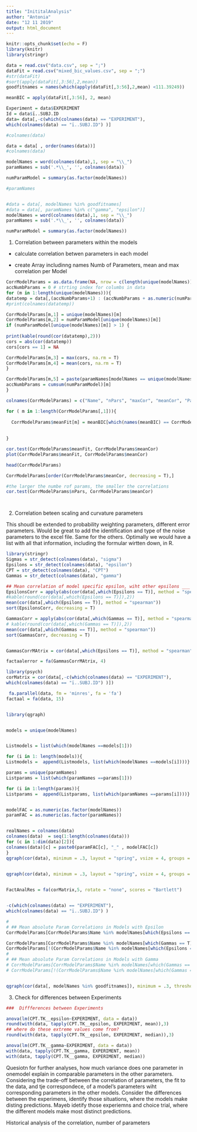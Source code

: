 ```yaml
---
title: "InititalAnalysis"
author: "Antonia"
date: "12 11 2019"
output: html_document
---
```


```r
knitr::opts_chunk$set(echo = F)
library(knitr)
library(stringr)
```


```r
data = read.csv("data.csv", sep = ";")
dataFit = read.csv("mixed_bic_values.csv", sep = ";")
#str(dataFit)
#sort(apply(dataFit[,3:56],2,mean))
goodfitnames = names(which(apply(dataFit[,3:56],2,mean) <111.39249))

meanBIC = apply(dataFit[,3:56], 2, mean)

Experiment = data$EXPERIMENT
Id = data$ï..SUBJ.ID
data= data[,-c(which(colnames(data) == "EXPERIMENT"),
which(colnames(data) == "ï..SUBJ.ID") )]

```



```r
#colnames(data)

data = data[ , order(names(data))]
#colnames(data)

modelNames = word(colnames(data),1, sep = "\\_")
paramNames = sub('.*\\_', '', colnames(data))

numParamModel = summary(as.factor(modelNames))

#paramNames


#data = data[, modelNames %in% goodfitnames]
#data = data[, paramNames %in% c("gamma", "epsilon")]
modelNames = word(colnames(data),1, sep = "\\_")
paramNames = sub('.*\\_', '', colnames(data))

numParamModel = summary(as.factor(modelNames))

```

1. Correlation between parameters within the models

- calculate correlation betwen parameters in each model

- create Array includinng names Numb of Parameters, mean and max correlation per Model



```r


CorrModelParams = as.data.frame(NA, nrow = c(length(unique(modelNames))), ncol= 5)
accNumbParams = 0 # strting index for columbs in data
for (m in 1:length(unique(modelNames))){
datatemp = data[,(accNumbParams+1) : (accNumbParams + as.numeric(numParamModel[unique(modelNames)[m]]))]
#print(colnames(datatemp))

CorrModelParams[m,1] = unique(modelNames)[m]
CorrModelParams[m,2] = numParamModel[unique(modelNames)[m]]
if (numParamModel[unique(modelNames)[m]] > 1) {
  
print(kable(round(cor(datatemp),2)))
cors = abs(cor(datatemp))
cors[cors == 1] = NA

CorrModelParams[m,3] = max(cors, na.rm = T)
CorrModelParams[m,4] = mean(cors, na.rm = T)
}

CorrModelParams[m,5] = paste(paramNames[modelNames == unique(modelNames)[m]], collapse = ", ")
accNumbParams = cumsum(numParamModel)[m]
}

colnames(CorrModelParams) = c("Name", "nPars", "maxCor", "meanCor", "Pars")

for ( m in 1:length(CorrModelParams[,1])){
  
  CorrModelParams$meanFit[m] = meanBIC[which(names(meanBIC) == CorrModelParams$Name[m])]
  
  
}

cor.test(CorrModelParams$meanFit, CorrModelParams$meanCor)
plot(CorrModelParams$meanFit, CorrModelParams$meanCor)

head(CorrModelParams)

CorrModelParams[order(CorrModelParams$meanCor, decreasing = T),]

#the larger the numbe rof params, the smaller the correlations
cor.test(CorrModelParams$nPars, CorrModelParams$meanCor)




```

2. Correlation beteen scaling and curvature parameters


This shoudl be extended to probability weighting parameters, different error parameters. Would be great to add the identification and type of the noise parameters to the excel file. Same for the others. Optimally we would have a list with all that information, including the formular wirtten down, in R.


```r

library(stringr)
Sigmas = str_detect(colnames(data), "sigma")
Epsilons = str_detect(colnames(data), "epsilon")
CPT = str_detect(colnames(data), "CPT")
Gammas = str_detect(colnames(data), "gamma")

## Mean correlation of model specific epsilon, wiht other epsilons ___ must consider rank order correlation
EpsilonsCorr = apply(abs(cor(data[,which(Epsilons == T)], method = "spearman")),2,mean)
#kable(round(cor(data[,which(Epsilons == T)]),2))
mean(cor(data[,which(Epsilons == T)], method = "spearman"))
sort(EpsilonsCorr, decreasing = T)

GammasCorr = apply(abs(cor(data[,which(Gammas == T)], method = "spearman")),2,mean)
# kable(round(cor(data[,which(Gammas == T)]),2))
mean(cor(data[,which(Gammas == T)], method = "spearman"))
sort(GammasCorr, decreasing = T)


GammasCorrMAtrix = cor(data[,which(Epsilons == T)], method = "spearman")

factaalerror = fa(GammasCorrMAtrix, 4)

library(psych)
corMatrix = cor(data[,-c(which(colnames(data) == "EXPERIMENT"),
which(colnames(data) == "ï..SUBJ.ID") )])

 fa.parallel(data, fm = 'minres', fa = 'fa')
factaal = fa(data, 15)


library(qgraph)


models = unique(modelNames)


Listmodels = list(which(modelNames ==models[1]))

for (i in 1: length(models)){
Listmodels =  append(Listmodels, list(which(modelNames ==models[i])))}

params = unique(paramNames)
Listparams = list(which(paramNames ==params[1]))

for (i in 1:length(params)){
Listparams =  append(Listparams, list(which(paramNames ==params[i])))}


modelFAC = as.numeric(as.factor(modelNames))
paramFAC = as.numeric(as.factor(paramNames))


realNames = colnames(data)
colnames(data)  = seq(1:length(colnames(data)))
for (c in 1:dim(data)[2]){
colnames(data)[c] = paste0(paramFAC[c], "_" , modelFAC[c])
}
qgraph(cor(data), minimum = .3, layout = "spring", vsize = 4, groups = Listparams, legend = T, graph = "pcor")


qgraph(cor(data), minimum = .3, layout = "spring", vsize = 4, groups = Listmodels, grap)

          
FactAnalRes = fa(corMatrix,5, rotate = "none", scores = "Bartlett")


-c(which(colnames(data) == "EXPERIMENT"),
which(colnames(data) == "ï..SUBJ.ID") ) 

# 
# ## Mean absolute Param Correlations in Models with Epsilon
CorrModelParams[CorrModelParams$Name %in% modelNames[which(Epsilons == T)],4]

CorrModelParams[CorrModelParams$Name %in% modelNames[which(Gammas == T)],4]
CorrModelParams[!(CorrModelParams$Name %in% modelNames[which(Epsilons == T)]),4]
# 
# ## Mean absolute Param Correlations in Models with Gamma
# CorrModelParams[CorrModelParams$Name %in% modelNames[which(Gammas == T)],4]
# CorrModelParams[!(CorrModelParams$Name %in% modelNames[which(Gammas == T)]),4]


qgraph(cor(data[, modelNames %in% goodfitnames]), minimum = .3, threshold = .3, layout = "spring", vsize = 4)


```

3. Check for differences between Experiments

```r
###  Diffferences between Experiments

anova(lm(CPT.TK__epsilon~EXPERIMENT, data = data))
round(with(data, tapply(CPT.TK__epsilon, EXPERIMENT, mean)),3)
## where do these extreme values come from?
round(with(data, tapply(CPT.TK__epsilon, EXPERIMENT, median)),3)

anova(lm(CPT.TK__gamma~EXPERIMENT, data = data))
with(data, tapply(CPT.TK__gamma, EXPERIMENT, mean))
with(data, tapply(CPT.TK__gamma, EXPERIMENT, median))
```


Quesiotn for further analyses, how much variance does one parameter in onemodel explain in comparable parameters in the other parameters.
Considering the trade-off between the correlation of parameters, the fit to the data, and tje correspondece, of a model's parameters wiht corresponding parameters in the other models. 
Consider the differences between the experimens, identify those situations, where the models make disting predictions.
Mayeb idetify those experiemns and choice trial, where the different models make most distinct predictions.

Historical analysis of the correlation, number of parameters 
